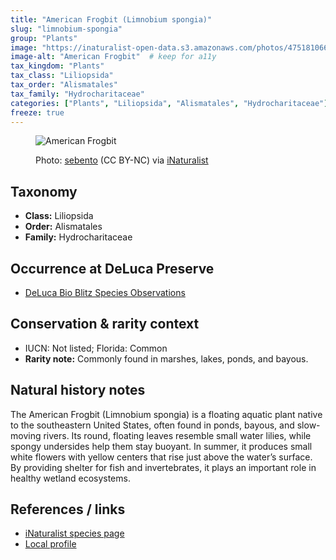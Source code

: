 ```yaml
---
title: "American Frogbit (Limnobium spongia)"
slug: "limnobium-spongia"
group: "Plants"
image: "https://inaturalist-open-data.s3.amazonaws.com/photos/475181066/medium.jpg"       # keep for thumbnails
image-alt: "American Frogbit"  # keep for a11y
tax_kingdom: "Plants"
tax_class: "Liliopsida"
tax_order: "Alismatales"
tax_family: "Hydrocharitaceae"
categories: ["Plants", "Liliopsida", "Alismatales", "Hydrocharitaceae"]   # these drive the chips + filtering
freeze: true
---
```


<figure class="species-figure">

<img src="https://inaturalist-open-data.s3.amazonaws.com/photos/475181066/medium.jpg" alt="American Frogbit" class="species-photo"/>

<figcaption class="photo-credit">

Photo: <a href="https://www.inaturalist.org/people/sebento">sebento</a> (CC BY-NC) via <a href="https://www.inaturalist.org/observations/264619693">iNaturalist</a>

</figcaption>

</figure>

## Taxonomy

-   **Class:** Liliopsida
-   **Order:** Alismatales
-   **Family:** Hydrocharitaceae

## Occurrence at DeLuca Preserve

-   [DeLuca Bio Blitz Species Observations](https://www.inaturalist.org/observations?project_id=191727&subview=table&taxon_id=77751)

## Conservation & rarity context

-   IUCN: Not listed; Florida: Common
-   **Rarity note:** Commonly found in marshes, lakes, ponds, and bayous.

## Natural history notes

The American Frogbit (Limnobium spongia) is a floating aquatic plant native to the southeastern United States, often found in ponds, bayous, and slow-moving rivers. Its round, floating leaves resemble small water lilies, while spongy undersides help them stay buoyant. In summer, it produces small white flowers with yellow centers that rise just above the water’s surface. By providing shelter for fish and invertebrates, it plays an important role in healthy wetland ecosystems.

## References / links

-   [iNaturalist species page](https://www.inaturalist.org/taxa/77751-Limnobium-spongia)
-   [Local profile](https://www.flawildflowers.org/flower-friday-piriqueta-cistoides/)
